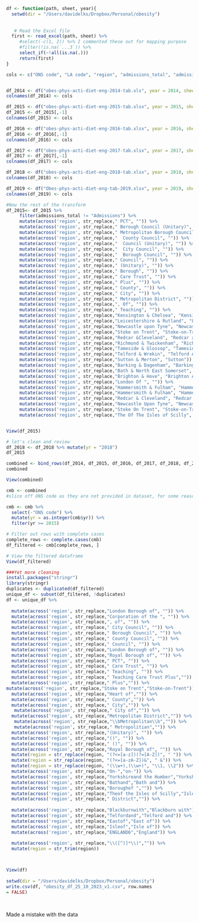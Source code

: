 











```r
df <- function(path, sheet, year){
  setwd(dir = "/Users/davidelks/Dropbox/Personal/obesity")
   
  
   # Read the Excel file
  first <- read_excel(path, sheet) %>%
     #select(-c(1, 2)) %>% I commented these out for mapping purpose
     #filter(!is.na(`...3`)) %>%
     select_if(~!all(is.na(.))) 
     return(first)
} 

cols <- c("ONS code", "LA code", "region", "admissions_total", "admissions_count_men","admissions_count_women","adm_per_100_000_all","adm_per_male", "adm_per_female") 


df_2014 <- df("obes-phys-acti-diet-eng-2014-tab.xls", year = 2014, sheet = "7.6")
colnames(df_2014) <- cols

df_2015 <- df("obes-phys-acti-diet-eng-2015-tab.xlsx", year = 2015, sheet = "7.7")
df_2015 <- df_2015[,-1]
colnames(df_2015) <- cols

df_2016 <- df("obes-phys-acti-diet-eng-2016-tab.xlsx", year = 2016, sheet = "Table 7")
df_2016 <- df_2016[,-1]
colnames(df_2016) <- cols

df_2017 <- df("obes-phys-acti-diet-eng-2017-tab.xlsx", year = 2017, sheet = "Table 7")
df_2017 <- df_2017[,-1]
colnames(df_2017) <- cols

df_2018 <- df("obes-phys-acti-diet-eng-2018-tab.xlsx", year = 2018, sheet = "Table 7")
colnames(df_2018) <- cols

df_2019 <- df("Obes-phys-acti-diet-eng-tab-2019.xlsx", year = 2019, sheet = "Table 2.4")
colnames(df_2019) <- cols

#Now the rest of the transform
df_2015<- df_2015 %>% 
     filter(admissions_total != "Admissions") %>%
     mutate(across('region', str_replace," PCT", "")) %>%
     mutate(across('region', str_replace," Borough Council (Unitary)", "")) %>%
   	 mutate(across('region', str_replace," Metropolitan Borough Council", "")) %>%
   	 mutate(across('region', str_replace,"  County Council", "")) %>%
   	 mutate(across('region', str_replace,"  Council (Unitary)", "")) %>%
   	 mutate(across('region', str_replace,"  City Council", "")) %>%
   	 mutate(across('region', str_replace,"  Borough Council", "")) %>%
   	 mutate(across('region', str_replace," Council", "")) %>%
   	 mutate(across('region', str_replace," (Unitary)", "")) %>%
   	 mutate(across('region', str_replace," Borough", "")) %>%
   	 mutate(across('region', str_replace," Care Trust", "")) %>%
   	 mutate(across('region', str_replace," Plus", "")) %>%
   	 mutate(across('region', str_replace," County", "")) %>%
   	 mutate(across('region', str_replace," City", "")) %>%
   	 mutate(across('region', str_replace," Metropolitan District", "")) %>%
   	 mutate(across('region', str_replace,", Of", "")) %>%
   	 mutate(across('region', str_replace," Teaching", "")) %>%
   	 mutate(across('region', str_replace,"Kensington & Chelsea", "Kensington And Chelsea")) %>%
   	 mutate(across('region', str_replace,"Leicestershire & Rutland", "Leicestershire")) %>%
   	 mutate(across('region', str_replace,"Newcastle upon Tyne", "Newcastle-upon-Tyne")) %>%
   	 mutate(across('region', str_replace,"Stoke on Trent", "Stoke-on-Trent"   )) %>%
   	 mutate(across('region', str_replace,"Redcar &Cleveland", "Redcar and Cleveland")) %>%
   	 mutate(across('region', str_replace,"Richmond & Twickenham", "Richmond upon Thames")) %>%
   	 mutate(across('region', str_replace,"Tameside & Glossop", "Tameside")) %>%
   	 mutate(across('region', str_replace,"Telford & Wrekin", "Telford And Wrekin")) %>%
   	 mutate(across('region', str_replace,"Sutton & Merton", "Sutton")) %>%
   	 mutate(across('region', str_replace,"Barking & Dagenham", "Barking And Dagenham"    )) %>%
   	 mutate(across('region', str_replace,"Bath & North East Somerset", "Bath And North East Somerset" )) %>%
   	 mutate(across('region', str_replace,"Brighton & Hove", "Brighton And Hove"    )) %>%
   	 mutate(across('region', str_replace,"London Of ", "")) %>%
   	 mutate(across('region', str_replace,"Hammersmith & Fulham", "Hammersmith And Fulham")) %>%
   	 mutate(across('region', str_replace,"Hammersmith & Fulham", "Hammersmith And Fulham")) %>%
   	 mutate(across('region', str_replace,"Redcar & Cleveland", "Redcar And Cleveland")) %>%
   	 mutate(across('region', str_replace,"Newcastle Upon Tyne", "Newcastle-upon-Tyne")) %>%
   	 mutate(across('region', str_replace,"Stoke On Trent", "Stoke-on-Trent")) %>%
   	 mutate(across('region', str_replace,"The Of The Isles of Scilly", "Isles Of Scilly")) 


View(df_2015)


```
```r
# let's clean and review
df_2018 <- df_2018 %>% mutate(yr = "2018")
df_2015
```


```r

combined <- bind_rows(df_2014, df_2015, df_2016, df_2017, df_2018, df_2019)
combined


```

```r
View(combined)
```


```r

cmb <- combined
#slice off ONS code as they are not provided in dataset, for some reason.

cmb <- cmb %>% 
  select(-"ONS code") %>% 
  mutate(yr = as.integer(cmb$yr)) %>% 
  filter(yr >= 2015)

# Filter out rows with complete cases
complete_rows <- complete.cases(cmb)
df_filtered <- cmb[complete_rows, ]

# View the filtered dataframe
View(df_filtered)

```

```r
###Yet more cleaning
install.packages("stringr")
library(stringr)
duplicates <- duplicated(df_filtered)
unique_df <- subset(df_filtered, !duplicates)
df <- unique_df %>% 
  
  mutate(across('region', str_replace,"London Borough of", "")) %>%
  mutate(across('region', str_replace,"Corporation of the ", "")) %>%
  mutate(across('region', str_replace,", of", "")) %>%
  mutate(across('region', str_replace," City Council", "")) %>%
  mutate(across('region', str_replace," Borough Council", "")) %>%
  mutate(across('region', str_replace," County Council", "")) %>%
  mutate(across('region', str_replace," Council", "")) %>%
  mutate(across('region', str_replace,"London Borough of", "")) %>%
  mutate(across('region', str_replace,"Royal Borough of", "")) %>%
  mutate(across('region', str_replace," PCT", "")) %>%
  mutate(across('region', str_replace," Care Trust", "")) %>%
  mutate(across('region', str_replace," Teaching", "")) %>%
  mutate(across('region', str_replace," Teaching Care Trust Plus","")) %>%
  mutate(across('region', str_replace," Plus","")) %>%
mutate(across('region', str_replace,"Stoke on Trent","Stoke-on-Trent")) %>%
  mutate(across('region', str_replace,"Heart of","")) %>%
  mutate(across('region', str_replace," County","")) %>%
  mutate(across('region', str_replace," City","")) %>%
   mutate(across('region', str_replace," City of","")) %>%
  mutate(across('region', str_replace,"Metropolitan District","")) %>%
   mutate(across('region', str_replace,"\\bMetropolitan\\b","")) %>%
   mutate(across('region', str_replace," Metropolitian","")) %>%
  mutate(across('region', str_replace,"(Unitary)", "")) %>%
  mutate(across('region', str_replace,"()", "")) %>%
  mutate(across('region', str_replace," ()", "")) %>%
  mutate(across('region', str_replace,"Royal Borough of", "")) %>%
  mutate(region = str_replace(region, "(?<=[a-z])(?=[A-Z])", " ")) %>% 
  mutate(region = str_replace(region, "(?<=[a-zA-Z])&", " &")) %>% 
  mutate(region = str_replace(region, "(\\w+),(\\w+)", "\\1, \\2")) %>% 
  mutate(across('region', str_replace,"On-","on-")) %>%
  mutate(across('region', str_replace,"Yorkshireand the Humber","Yorkshire and the Humber")) %>%
  mutate(across('region', str_replace,"Bathand","Bath and")) %>%
  mutate(across('region', str_replace,"Boroughof ","")) %>%
  mutate(across('region', str_replace,"Theof the Isles of Scilly","Isles of Scilly")) %>%
  mutate(across('region', str_replace," District","")) %>%
  
  mutate(across('region', str_replace,"Blackburnwith","Blackburn with")) %>%
  mutate(across('region', str_replace,"Telfordand","Telford and")) %>%
  mutate(across('region', str_replace,"Eastof","East of")) %>%
  mutate(across('region', str_replace,"Isleof","Isle of")) %>%
  mutate(across('region', str_replace,"ENGLAND6","England")) %>%
  
  mutate(across('region', str_replace,"\\([^)]*\\)","")) %>%
  mutate(region = str_trim(region))



View(df)
         
setwd(dir = "/Users/davidelks/Dropbox/Personal/obesity")         
write.csv(df, "obesity_df_25_10_2023_v1.csv", row.names 
= FALSE)   
            
  

```

Made a mistake with the data
